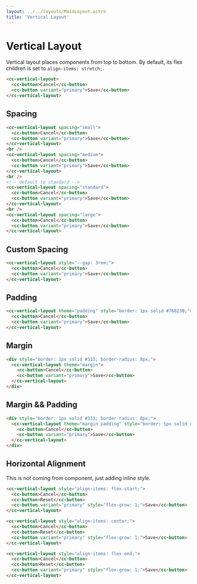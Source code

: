 ```yaml
---
layout: ../../layouts/MainLayout.astro
title: 'Vertical Layout'
---
```


# Vertical Layout

Vertical layout places components from top to bottom. By default, its flex children is set to `align-items: stretch;`.

<ComponentPreview
  client:load
  component='
    <cc-vertical-layout>
      <cc-button>Cancel</cc-button>
      <cc-button variant="primary">Save</cc-button>
    </cc-vertical-layout>
  '
  style="display: block;"
/>

```html
<cc-vertical-layout>
  <cc-button>Cancel</cc-button>
  <cc-button variant="primary">Save</cc-button>
</cc-vertical-layout>
```

## Spacing

<ComponentPreview
  client:load
  component='
    <p>Small</p>
    <cc-vertical-layout spacing="small">
      <cc-button>Cancel</cc-button>
      <cc-button variant="primary">Save</cc-button>
    </cc-vertical-layout>
    <br />
    <p>medium</p>
    <cc-vertical-layout spacing="medium">
      <cc-button>Cancel</cc-button>
      <cc-button variant="primary">Save</cc-button>
    </cc-vertical-layout>
    <br />
    <p>Defulat or Standard</p>
    <cc-vertical-layout>
      <cc-button>Cancel</cc-button>
      <cc-button variant="primary">Save</cc-button>
    </cc-vertical-layout>
    <br />
    <p>Large</p>
    <cc-vertical-layout spacing="large">
      <cc-button>Cancel</cc-button>
      <cc-button variant="primary">Save</cc-button>
    </cc-vertical-layout>
  '
  style="display: block;"
/>

```html
<cc-vertical-layout spacing="small">
  <cc-button>Cancel</cc-button>
  <cc-button variant="primary">Save</cc-button>
</cc-vertical-layout>
<br />
<cc-vertical-layout spacing="medium">
  <cc-button>Cancel</cc-button>
  <cc-button variant="primary">Save</cc-button>
</cc-vertical-layout>
<br />
<!-- default to standard -->
<cc-vertical-layout spacing="standard">
  <cc-button>Cancel</cc-button>
  <cc-button variant="primary">Save</cc-button>
</cc-vertical-layout>
<br />
<cc-vertical-layout spacing="large">
  <cc-button>Cancel</cc-button>
  <cc-button variant="primary">Save</cc-button>
</cc-vertical-layout>
```

## Custom Spacing

<ComponentPreview
  client:load
  component='
    <cc-vertical-layout style="--gap: 3rem;">
      <cc-button>Cancel</cc-button>
      <cc-button variant="primary">Save</cc-button>
    </cc-vertical-layout>
  '
  style="display: block;"
/>

```html
<cc-vertical-layout style="--gap: 3rem;">
  <cc-button>Cancel</cc-button>
  <cc-button variant="primary">Save</cc-button>
</cc-vertical-layout>
```

## Padding

<ComponentPreview
  client:load
  component='
    <cc-vertical-layout theme="padding" style="border: 1px solid #76B23B;">
      <cc-button>Cancel</cc-button>
      <cc-button variant="primary">Save</cc-button>
    </cc-vertical-layout>
  '
  style="display: block;"
/>

```html
<cc-vertical-layout theme="padding" style="border: 1px solid #76B23B;">
  <cc-button>Cancel</cc-button>
  <cc-button variant="primary">Save</cc-button>
</cc-vertical-layout>
```

## Margin

<ComponentPreview
  client:load
  component='
    <div style="border: 1px solid #333; border-radius: 8px;">
      <cc-vertical-layout theme="margin">
        <cc-button>Cancel</cc-button>
        <cc-button variant="primary">Save</cc-button>
      </cc-vertical-layout>
    </div>
  '
  style="display: block;"
/>

```html
<div style="border: 1px solid #333; border-radius: 8px;">
  <cc-vertical-layout theme="margin">
    <cc-button>Cancel</cc-button>
    <cc-button variant="primary">Save</cc-button>
  </cc-vertical-layout>
</div>
```

## Margin && Padding

<ComponentPreview
  client:load
  component='
    <div style="border: 1px solid #333; border-radius: 8px;">
      <cc-vertical-layout theme="margin padding" style="border: 1px solid #76B23B;">
        <cc-button>Cancel</cc-button>
        <cc-button variant="primary">Save</cc-button>
      </cc-vertical-layout>
    </div>
  '
  style="display: block;"
/>

```html
<div style="border: 1px solid #333; border-radius: 8px;">
  <cc-vertical-layout theme="margin padding" style="border: 1px solid #76B23B;">
    <cc-button>Cancel</cc-button>
    <cc-button variant="primary">Save</cc-button>
  </cc-vertical-layout>
</div>
```

## Horizontal Alignment

This is not coming from component, just adding inline style.

<ComponentPreview
  client:load
  component='
    <cc-vertical-layout style="align-items: flex-start;">
      <cc-button>Cancel</cc-button>
      <cc-button>Reset</cc-button>
      <cc-button variant="primary" style="flex-grow: 1;">Save</cc-button>
    </cc-vertical-layout>
  '
  style="display: block;"
/>

```html
<cc-vertical-layout style="align-items: flex-start;">
  <cc-button>Cancel</cc-button>
  <cc-button>Reset</cc-button>
  <cc-button variant="primary" style="flex-grow: 1;">Save</cc-button>
</cc-vertical-layout>
```

<ComponentPreview
  client:load
  component='
    <cc-vertical-layout style="align-items: center;">
      <cc-button>Cancel</cc-button>
      <cc-button>Reset</cc-button>
      <cc-button variant="primary" style="flex-grow: 1;">Save</cc-button>
    </cc-vertical-layout>
  '
  style="display: block;"
/>

```html
<cc-vertical-layout style="align-items: center;">
  <cc-button>Cancel</cc-button>
  <cc-button>Reset</cc-button>
  <cc-button variant="primary" style="flex-grow: 1;">Save</cc-button>
</cc-vertical-layout>
```

<ComponentPreview
  client:load
  component='
    <cc-vertical-layout style="align-items: flex-end;">
      <cc-button>Cancel</cc-button>
      <cc-button>Reset</cc-button>
      <cc-button variant="primary" style="flex-grow: 1;">Save</cc-button>
    </cc-vertical-layout>
  '
  style="display: block;"
/>

```html
<cc-vertical-layout style="align-items: flex-end;">
  <cc-button>Cancel</cc-button>
  <cc-button>Reset</cc-button>
  <cc-button variant="primary" style="flex-grow: 1;">Save</cc-button>
</cc-vertical-layout>
```